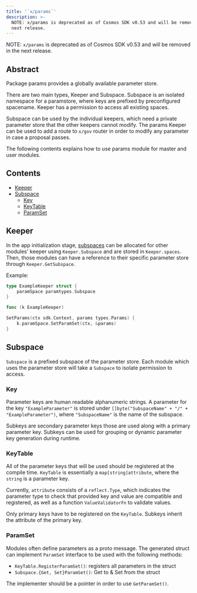 ```yaml
---
title: '`x/params`'
description: >-
  NOTE: x/params is deprecated as of Cosmos SDK v0.53 and will be removed in the
  next release.
---
```

NOTE: `x/params` is deprecated as of Cosmos SDK v0.53 and will be removed in the next release.

## Abstract

Package params provides a globally available parameter store.

There are two main types, Keeper and Subspace. Subspace is an isolated namespace for a
paramstore, where keys are prefixed by preconfigured spacename. Keeper has a
permission to access all existing spaces.

Subspace can be used by the individual keepers, which need a private parameter store
that the other keepers cannot modify. The params Keeper can be used to add a route to `x/gov` router in order to modify any parameter in case a proposal passes.

The following contents explains how to use params module for master and user modules.

## Contents

* [Keeper](#keeper)
* [Subspace](#subspace)
  * [Key](#key)
  * [KeyTable](#keytable)
  * [ParamSet](#paramset)

## Keeper

In the app initialization stage, [subspaces](#subspace) can be allocated for other modules' keeper using `Keeper.Subspace` and are stored in `Keeper.spaces`. Then, those modules can have a reference to their specific parameter store through `Keeper.GetSubspace`.

Example:

```go
type ExampleKeeper struct {
    paramSpace paramtypes.Subspace
}

func (k ExampleKeeper)

SetParams(ctx sdk.Context, params types.Params) {
    k.paramSpace.SetParamSet(ctx, &params)
}
```

## Subspace

`Subspace` is a prefixed subspace of the parameter store. Each module which uses the
parameter store will take a `Subspace` to isolate permission to access.

### Key

Parameter keys are human readable alphanumeric strings. A parameter for the key
`"ExampleParameter"` is stored under `[]byte("SubspaceName" + "/" + "ExampleParameter")`,
where `"SubspaceName"` is the name of the subspace.

Subkeys are secondary parameter keys those are used along with a primary parameter key.
Subkeys can be used for grouping or dynamic parameter key generation during runtime.

### KeyTable

All of the parameter keys that will be used should be registered at the compile
time. `KeyTable` is essentially a `map[string]attribute`, where the `string` is a parameter key.

Currently, `attribute` consists of a `reflect.Type`, which indicates the parameter
type to check that provided key and value are compatible and registered, as well as a function `ValueValidatorFn` to validate values.

Only primary keys have to be registered on the `KeyTable`. Subkeys inherit the
attribute of the primary key.

### ParamSet

Modules often define parameters as a proto message. The generated struct can implement
`ParamSet` interface to be used with the following methods:

* `KeyTable.RegisterParamSet()`: registers all parameters in the struct
* `Subspace.{Get, Set}ParamSet()`: Get to & Set from the struct

The implementer should be a pointer in order to use `GetParamSet()`.
